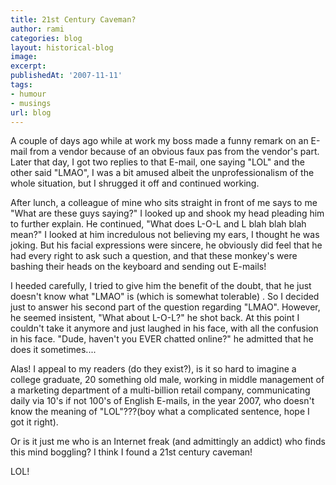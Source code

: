 ```yaml
---
title: 21st Century Caveman?
author: rami
categories: blog
layout: historical-blog
image:
excerpt:
publishedAt: '2007-11-11'
tags:
- humour
- musings
url: blog
---
```


A couple of days ago while at work my boss made a funny remark on an E-mail from a vendor because of an obvious faux pas from the vendor's part. Later that day, I got two replies to that E-mail, one saying "LOL" and the other said "LMAO", I was a bit amused albeit the unprofessionalism of the whole situation, but I shrugged it off and continued working.

After lunch, a colleague of mine who sits straight in front of me says to me "What are these guys saying?" I looked up and shook my head pleading him to further explain. He continued, "What does L-O-L and L blah blah blah mean?" I looked at him incredulous not believing my ears, I thought he was joking. But his facial expressions were sincere, he obviously did feel that he had every right to ask such a question, and that these monkey's were bashing their heads on the keyboard and sending out E-mails!

I heeded carefully, I tried to give him the benefit of the doubt, that he just doesn't know what "LMAO" is (which is somewhat tolerable) . So I decided just to answer his second part of the question regarding "LMAO". However, he seemed insistent, "What about L-O-L?" he shot back. At this point I couldn't take it anymore and just laughed in his face, with all the confusion in his face. "Dude, haven't you EVER chatted online?" he admitted that he does it sometimes....

Alas! I appeal to my readers (do they exist?), is it so hard to imagine a college graduate, 20 something old male, working in middle management of a marketing department of a multi-billion retail company, communicating daily via 10's if not 100's of English E-mails, in the year 2007, who doesn't know the meaning of "LOL"???(boy what a complicated sentence, hope I got it right).

Or is it just me who is an Internet freak (and admittingly an addict) who finds this mind boggling?
I think I found a 21st century caveman!

LOL!
